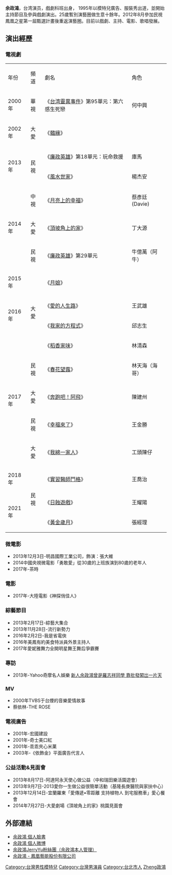 {{BLP unsourced|time=2021-08-05T00:39:31+00:00}}
{{藝人
|姓名 = 余政鴻
|圖片 = Replace this image male.svg
|類型 = 男演員
|圖片簡介 = 
|英文名 = Jerry Yu
|羅馬拼音 = Yu Cheng-Hung
|綽號 = 班長
|出生日期 = {{birth_date_and_age|1978|11|19|df=yes}}
|出道日期 = 1996年-Z頻道「流行気持」主持人
|出生地點 = {{ROCTW}}[[臺北市|臺北市]]
|語言 = [[中華民國國語|國語]]、[[臺語|臺語]]、[[廣東話|廣東話]]
|國籍 = {{ROC}}
|音樂類型 = 
|代表作 = [[廉政英雄|廉政英雄]]、[[風水世家|風水世家]]
|出道作 = 1999年亞洲之星台灣區亞軍
|職業 = 演员
|教育程度 = 培德戲劇
|網站 = [https://www.facebook.com/JerryYu1119 facebook粉絲團]
 }}
'''余政鴻'''{{BD|1978年|11月19日||}}，台湾演员，戲劇科班出身， 1995年以模特兒廣告、服裝秀出道，並開始主持節目及參與戲劇演出。25歲暫別演藝圈做生意十餘年。2012年8月參加民視鳳凰之星第一屆甄選計畫後重返演藝圈。目前以戲劇、主持、電影、歌唱發展。

==演出經歷==
===電視劇===
{|class="wikitable" style="width:60%"
|- 
| 年份 || 頻道 || 劇名 || 角色 
|-
|2000年||華視||《[[台湾靈異事件|台湾靈異事件]]》第95單元：第六感生死戀||何中興
|-
|2002年||大愛||《[[髓緣|髓緣]]》||
|-
|rowspan=2|2013年||rowspan=2|民視||《[[廉政英雄|廉政英雄]]》第18單元：玩命救援||庫馬
|-
|《[[風水世家|風水世家]]》||楊杰安
|-
|rowspan=3|2014年||中視||《[[月亮上的幸福|月亮上的幸福]]》||蔡彥廷(Davie)
|-
|大愛||《[[頂坡角上的家|頂坡角上的家]]》||丁大源
|-
|民視||《[[廉政英雄|廉政英雄]]》第29單元||牛億萬（阿牛）
|-
|2015年||rowspan=4|大愛||《[[月娘|月娘]]》||
|-
|rowspan=2|2016年||《[[愛的人生路|愛的人生路]]》||王武雄
|-
|《[[我家的方程式|我家的方程式]]》||邱志生
|-
|rowspan=5|2017年||《[[稻香家味|稻香家味]]》||林清森
|-
|民視||《[[春花望露|春花望露]]》||林天海（海哥）
|-
|大愛||《[[奔跑吧！阿飛|奔跑吧！阿飛]]》||陳建州
|-
|民視||《[[幸福來了|幸福來了]]》||王金勝
|-
|大愛||《[[我綿一家人|我綿一家人]]》||工頭陳仔
|-
|2018年||rowspan=3|民視||《[[實習醫師鬥格|實習醫師鬥格]]》||王喬治
|-
|rowspan=2|2021年||《[[日蝕遊戲|日蝕遊戲]]》||王耀陽
|-
|《[[黃金歲月|黃金歲月]]》||張經理
|}

===微電影===
*2013年12月3日-明昌國際工業公司，飾演：張大維
*2014中國央視微電影「勇敢愛」從30歲的上班族演到80歲的老年人
*2017年-茶時

===電影===
*2017年-大陸電影《神探俏佳人》

===綜藝節目===
*2013年2月17日-綜藝大集合
*2013年11月28日-流行新勢力
*2016年2月2日-我是省電俠
*2016年美鳳有約美食特派員外景主持人
*2017年愛妮雅舞力全開明星舞王舞后爭霸賽

===專訪===
*2013年-Yahoo奇摩名人娛樂 [http://tw.omg.yahoo.com/blogs/topic/%E6%96%B0%E4%BA%BA%E4%BD%99%E6%94%BF%E9%B4%BB%E6%9B%BE%E6%98%AF%E7%BE%85%E5%BF%97%E7%A5%A5%E5%90%8C%E5%AD%B8-%E9%9D%A0%E6%89%B9%E7%99%BC%E9%97%96%E5%B2%80-%E7%89%87%E5%A4%A9-081055322.html 新人余政鴻曾是羅志祥同學 靠批發闖岀一片天] {{Wayback|url=http://tw.omg.yahoo.com/blogs/topic/%E6%96%B0%E4%BA%BA%E4%BD%99%E6%94%BF%E9%B4%BB%E6%9B%BE%E6%98%AF%E7%BE%85%E5%BF%97%E7%A5%A5%E5%90%8C%E5%AD%B8-%E9%9D%A0%E6%89%B9%E7%99%BC%E9%97%96%E5%B2%80-%E7%89%87%E5%A4%A9-081055322.html |date=20130822114137 }}

===MV===
*2000年TVBS于台煙的音樂愛情故事
*蔡依林-THE ROSE

===電視廣告===
*2001年-宏國建設
*2001年-奇士美口紅
*2001年-乖乖夾心米菓
*2003年-《依飾金》平面廣告代言人

===公益活動&見面會===
*2013年8月17日-阿達阿永天使心做公益（中和瑞田樂活園遊會）
*2013年9月7日-2013愛你一生做公益很簡單活動（基隆長庚醫院與家扶中心）
*2013年12月14日-宜蘭羅東「愛傳遞•零距離  支持植物人  到宅服務車」愛心餐會
*2014年7月27日-大愛劇場《頂坡角上的家》桃園見面會

==外部連結==
*[http://www.facebook.com/profile.php?id=100001617118328 余政鴻 個人臉書]
*[http://tw.weibo.com/1948247734 余政鴻 個人微博] {{Wayback|url=http://tw.weibo.com/1948247734 |date=20160329202421 }}
*[http://www.facebook.com/JerryYu1119 余政鴻JerryYu粉絲團（余政鴻本人管理）] {{Wayback|url=http://www.facebook.com/JerryYu1119 |date=20190312214040 }}
*[http://www.ftv.com.tw/phoenix/entertainer.aspx?eid=92 余政鴻 - 鳳凰藝能股份有限公司] {{Wayback|url=http://www.ftv.com.tw/phoenix/entertainer.aspx?eid=92 |date=20180417225050 }}

{{鳳凰藝能旗下藝人}}

[[Category:台灣男性模特兒|Category:台灣男性模特兒]]
[[Category:台灣男演員|Category:台灣男演員]]
[[Category:台北市人|Category:台北市人]]
[[Category:余姓|Zheng政鴻]]
